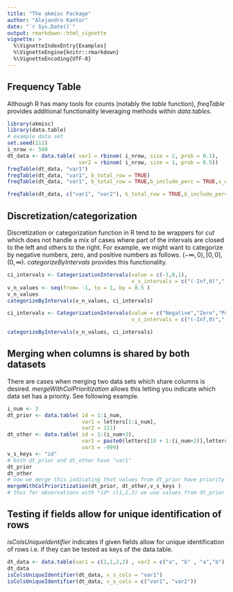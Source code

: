 ```yaml
---
title: "The akmisc Package"
author: "Alejandro Kantor"
date: "`r Sys.Date()`"
output: rmarkdown::html_vignette
vignette: >
  %\VignetteIndexEntry{Examples}
  %\VignetteEngine{knitr::rmarkdown}
  %\VignetteEncoding{UTF-8}
---
```

## Frequency Table

Although R has many tools for counts (notably the *table* function), *freqTable* provides additional functionality leveraging methods within *data.tables*.    

```r
library(akmisc)
library(data.table)
# example data set
set.seed(111)
i_nrow <- 500
dt_data <- data.table( var1 = rbinom( i_nrow, size = 2, prob = 0.1),
                       var2 = rbinom( i_nrow, size = 1, prob = 0.5))
freqTable(dt_data, "var1")
freqTable(dt_data, "var1", b_total_row = TRUE)
freqTable(dt_data, "var1", b_total_row = TRUE,b_include_perc = TRUE,s_order_by = "ascending")

freqTable(dt_data, c("var1", "var2"), b_total_row = TRUE,b_include_perc = TRUE,s_order_by = "ascending")

```

## Discretization/categorization

Discretization or categorization function in R tend to be wrappers for *cut* which does not handle a mix of cases where part of the intervals are closed to the left and others to the right. For example, we might want to categorize by negative numbers, zero, and positive numbers as follows.  $(-\infty, 0), [0,0], (0, \infty)$. *categorizeByIntervals* provides this functionality.

```r
ci_intervals <- CategorizationIntervals(value = c(-1,0,1),
                                        v_s_intervals = c("(-Inf,0)","[0,0]","(0,Inf)"))
v_n_values <- seq(from= -1, to = 1, by = 0.5 )
v_n_values
categorizeByIntervals(v_n_values, ci_intervals)

ci_intervals <- CategorizationIntervals(value = c("Negative","Zero","Positive"),
                                        v_s_intervals = c("(-Inf,0)","[0,0]","(0,Inf)"))

categorizeByIntervals(v_n_values, ci_intervals)

```

## Merging when columns is shared by both datasets

There are cases when merging two data sets which share columns is desired. *mergeWithColPrioritization* allows this letting you indicate which data set has a priority. See following example.

```R
i_num <- 3
dt_prior <- data.table( id = 1:i_num,
                        var1 = letters[1:i_num],
                        var2 = 111)
dt_other <- data.table( id = 1:(i_num+2),
                        var1 = paste0(letters[10 + 1:(i_num+2)],letters[10 + 1:(i_num+2)]) ,
                        var3 = -999)
v_s_keys <- "id"
# both dt_prior and dt_other have "var1"
dt_prior
dt_other
# now we merge this indicating that values from dt_prior have priority
mergeWithColPrioritization(dt_prior, dt_other,v_s_keys )
# thus for observations with *id* c(1,2,3) we use values from dt_prior and for other rows we use dt_other
```

## Testing if fields allow for unique identification of rows

*isColsUniqueIdentifier* indicates if given fields allow for unique identification of rows i.e. if they can be tested as keys of the data.table.

```r
dt_data <- data.table(var1 = c(1,1,2,2) , var2 = c("a", "b" , "a","b") )
dt_data
isColsUniqueIdentifier(dt_data, v_s_cols = "var1")
isColsUniqueIdentifier(dt_data, v_s_cols = c("var1", "var2"))
```
